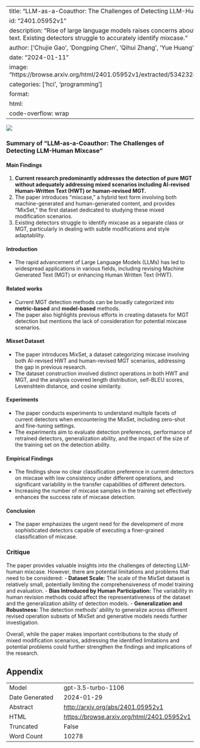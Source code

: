 
---
title: "LLM-as-a-Coauthor: The Challenges of Detecting LLM-Human Mixcase"
id: "2401.05952v1"
description: "Rise of large language models raises concerns about mixed machine and human-generated text. Existing detectors struggle to accurately identify mixcase."
author: ['Chujie Gao', 'Dongping Chen', 'Qihui Zhang', 'Yue Huang', 'Yao Wan', 'Lichao Sun']
date: "2024-01-11"
image: "https://browse.arxiv.org/html/2401.05952v1/extracted/5342324/figure/intruduction_conversation.png"
categories: ['hci', 'programming']
format:
  html:
    code-overflow: wrap
---

![](https://browse.arxiv.org/html/2401.05952v1/extracted/5342324/figure/intruduction_conversation.png)

### Summary of "LLM-as-a-Coauthor: The Challenges of Detecting LLM-Human Mixcase"

#### Main Findings
1. **Current research predominantly addresses the detection of pure MGT without adequately addressing mixed scenarios including AI-revised Human-Written Text (HWT) or human-revised MGT.**
2. The paper introduces "mixcase," a hybrid text form involving both machine-generated and human-generated content, and provides "MixSet," the first dataset dedicated to studying these mixed modification scenarios.
3. Existing detectors struggle to identify mixcase as a separate class or MGT, particularly in dealing with subtle modifications and style adaptability.

#### Introduction
- The rapid advancement of Large Language Models (LLMs) has led to widespread applications in various fields, including revising Machine Generated Text (MGT) or enhancing Human Written Text (HWT).

#### Related works
- Current MGT detection methods can be broadly categorized into **metric-based** and **model-based** methods.
- The paper also highlights previous efforts in creating datasets for MGT detection but mentions the lack of consideration for potential mixcase scenarios.

#### Mixset Dataset
- The paper introduces MixSet, a dataset categorizing mixcase involving both AI-revised HWT and human-revised MGT scenarios, addressing the gap in previous research.
- The dataset construction involved distinct operations in both HWT and MGT, and the analysis covered length distribution, self-BLEU scores, Levenshtein distance, and cosine similarity.

#### Experiments
- The paper conducts experiments to understand multiple facets of current detectors when encountering the MixSet, including zero-shot and fine-tuning settings.
- The experiments aim to evaluate detection preferences, performance of retrained detectors, generalization ability, and the impact of the size of the training set on the detection ability.

#### Empirical Findings
- The findings show no clear classification preference in current detectors on mixcase with low consistency under different operations, and significant variability in the transfer capabilities of different detectors.
- Increasing the number of mixcase samples in the training set effectively enhances the success rate of mixcase detection.

#### Conclusion
- The paper emphasizes the urgent need for the development of more sophisticated detectors capable of executing a finer-grained classification of mixcase.

### Critique
The paper provides valuable insights into the challenges of detecting LLM-human mixcase. However, there are potential limitations and problems that need to be considered:
- **Dataset Scale:** The scale of the MixSet dataset is relatively small, potentially limiting the comprehensiveness of model training and evaluation.
- **Bias Introduced by Human Participation:** The variability in human revision methods could affect the representativeness of the dataset and the generalization ability of detection models.
- **Generalization and Robustness:** The detection methods' ability to generalize across different revised operation subsets of MixSet and generative models needs further investigation.

Overall, while the paper makes important contributions to the study of mixed modification scenarios, addressing the identified limitations and potential problems could further strengthen the findings and implications of the research.


## Appendix

|          |          |
|----------|----------|
| Model     | gpt-3.5-turbo-1106       |
| Date Generated     | 2024-01-29       |
| Abstract | [http://arxiv.org/abs/2401.05952v1](http://arxiv.org/abs/2401.05952v1)        |
| HTML     | [https://browse.arxiv.org/html/2401.05952v1](https://browse.arxiv.org/html/2401.05952v1)       |
| Truncated       | False       |
| Word Count       | 10278       |